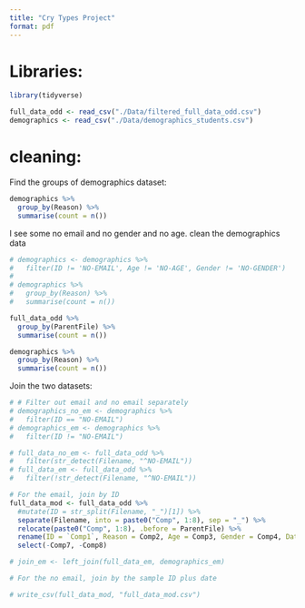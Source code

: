 ```yaml
---
title: "Cry Types Project"
format: pdf
---
```


# Libraries:

```r
library(tidyverse)
```


```r
full_data_odd <- read_csv("./Data/filtered_full_data_odd.csv")
demographics <- read_csv("./Data/demographics_students.csv")
```

# cleaning:

Find the groups of demographics dataset:

```r
demographics %>%
  group_by(Reason) %>%
  summarise(count = n())
```

I see some no email and no gender and no age. clean the demographics data

```r
# demographics <- demographics %>%
#   filter(ID != 'NO-EMAIL', Age != 'NO-AGE', Gender != 'NO-GENDER')
# 
# demographics %>%
#   group_by(Reason) %>%
#   summarise(count = n())
```

```r
full_data_odd %>%
  group_by(ParentFile) %>%
  summarise(count = n())
```

```r
demographics %>%
  group_by(Reason) %>%
  summarise(count = n())
```

Join the two datasets:
```r
# # Filter out email and no email separately 
# demographics_no_em <- demographics %>%
#   filter(ID == "NO-EMAIL")
# demographics_em <- demographics %>%
#   filter(ID != "NO-EMAIL")

# full_data_no_em <- full_data_odd %>%
#   filter(str_detect(Filename, "^NO-EMAIL"))
# full_data_em <- full_data_odd %>%
#   filter(!str_detect(Filename, "^NO-EMAIL"))

# For the email, join by ID
full_data_mod <- full_data_odd %>%
  #mutate(ID = str_split(Filename, "_")[1]) %>%
  separate(Filename, into = paste0("Comp", 1:8), sep = "_") %>%
  relocate(paste0("Comp", 1:8), .before = ParentFile) %>%
  rename(ID = `Comp1`, Reason = Comp2, Age = Comp3, Gender = Comp4, Date = Comp5, Sample = Comp6) %>%
  select(-Comp7, -Comp8)

# join_em <- left_join(full_data_em, demographics_em)

# For the no email, join by the sample ID plus date

```

```r
# write_csv(full_data_mod, "full_data_mod.csv")
```

